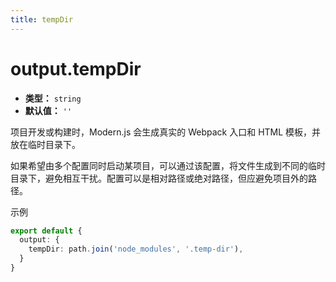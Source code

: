 ```yaml
---
title: tempDir
---
```


# output.tempDir

- **类型：** `string`
- **默认值：** `''`

项目开发或构建时，Modern.js 会生成真实的 Webpack 入口和 HTML 模板，并放在临时目录下。

如果希望由多个配置同时启动某项目，可以通过该配置，将文件生成到不同的临时目录下，避免相互干扰。配置可以是相对路径或绝对路径，但应避免项目外的路径。

示例

```ts
export default {
  output: {
    tempDir: path.join('node_modules', '.temp-dir'),
  }
}
```
